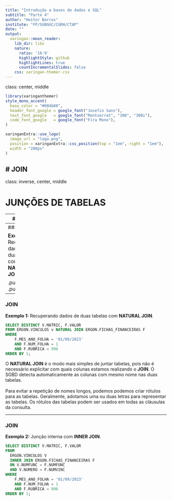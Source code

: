 ```yaml
---
title: "Introdução a bases de dados e SQL"
subtitle: "Parte 4"
author: "Heitor Barros"
institute: "FP/SUBGGC/CGRH/CTAP"
date: ""
output:
  xaringan::moon_reader:
    lib_dir: libs
    nature:
      ratio: '16:9'
      highlightStyle: github
      highlightLines: true
      countIncrementalSlides: false
    css: xaringan-themer.css
---
```

class: center, middle
```r
library(xaringanthemer)
style_mono_accent(
  base_color = "#004b80", 
  header_font_google = google_font("Josefin Sans"),
  text_font_google   = google_font("Montserrat", "300", "300i"),
  code_font_google   = google_font("Fira Mono"),
)
```

```r
xaringanExtra::use_logo(
  image_url = "logo.png",
  position = xaringanExtra::css_position(top = "1em", right = "1em"),
  width = "200px"
)

```
# JOIN
---
class: inverse, center, middle

# JUNÇÕES DE TABELAS

---
### JOIN

As junções são utilizadas em instruções **SELECT** para recuperar dados de duas tabelas e “juntá-los” com o objetivo de produzir uma saída combinada. As tabelas envolvidas em uma junção precisam compartilhar dados em comum através de um ou mais atributos. Na maioria
das vezes (embora não necessariamente) estes atributos que “conectam” as tabelas estarão vinculados através de uma ligação Chave Primária-Chave Estrangeira.


---
### JOIN

**Exemplo 1:** Recuperando dados de duas tabelas com **NATURAL JOIN**.  
```sql
SELECT DISTINCT ERGON.VINCULOS.MATRIC, ERGON.FICHAS_FINANCEIRAS.VALOR
FROM ERGON.VINCULOS NATURAL JOIN ERGON.FICHAS_FINANCEIRAS
WHERE 
    ERGON.FICHAS_FINANCEIRAS.MES_ANO_FOLHA = '01/09/2023' 
    AND ERGON.FICHAS_FINANCEIRAS.NUM_FOLHA = 1 
    AND ERGON.FICHAS_FINANCEIRAS.RUBRICA = 996
ORDER BY 1;
```

.pull-left[
<p style='font-size:15px'>
Junções entre tabelas são sempre realizadas aos pares e seguindo ordem especificada na cláusula <strong>FROM</strong>. Internamente, o SGBD realiza a <em>junção natural</em> das tabelas, gerando um resultado intermediário (uma relação temporária na memória de trabalho do SGBD). Neste resultado intermediário, teremos um conjunto contendo todas os registros da tabela <strong style="color:red;">VINCULOS</strong> corretamente “casados” com os registros de <strong style="color:red;">FICHAS_FINANCEIRAS</strong>. Conceitualmente, a operação de junção não descarta nenhum atributo do par de tabelas envolvidas. Por isso, o resultado intermediário contém todos os atributos de
<strong style="color:red;">VINCULOS</strong> e todos os de <strong style="color:red;">FICHAS_FINANCEIRAS</strong> (só uma versão de cada de <strong>NUMFUNC</strong> e <strong>NUMVINC</strong> são mantidos, pois esses atributos são comuns a ambas as tabelas).
</p>
]
.pull-right[
```r
knitr::include_graphics("images/JOIN1.png")
```
]

---
### JOIN

**Exemplo 1:** Recuperando dados de duas tabelas com **NATURAL JOIN**.  
```sql
SELECT DISTINCT V.MATRIC, F.VALOR
FROM ERGON.VINCULOS v NATURAL JOIN ERGON.FICHAS_FINANCEIRAS F
WHERE 
    F.MES_ANO_FOLHA = '01/09/2023' 
    AND F.NUM_FOLHA = 1 
    AND F.RUBRICA = 996
ORDER BY 1;
```

O **NATURAL JOIN** é o modo mais simples de juntar tabelas, pois não é necessário explicitar com quais colunas estamos realizando o **JOIN**. O SGBD detecta automaticamente as colunas com mesmo nome nas duas tabelas. 
</br></br>
Para evitar a repetição de nomes longos, podemos podemos criar rótulos para as tabelas. Geralmente, adotamos uma ou duas letras para representar as tabelas. Os rótulos das tabelas podem ser usados em todas as cláusulas da consulta.

---
### JOIN

**Exemplo 2:** Junção interna com **INNER JOIN**. 
```sql
SELECT DISTINCT V.MATRIC, F.VALOR
FROM 
  ERGON.VINCULOS V 
  INNER JOIN ERGON.FICHAS_FINANCEIRAS F
  ON V.NUMFUNC = F.NUMFUNC
  AND V.NUMERO = F.NUMVINC
WHERE 
    F.MES_ANO_FOLHA = '01/09/2023' 
    AND F.NUM_FOLHA = 1 
    AND F.RUBRICA = 996
ORDER BY 1;
```